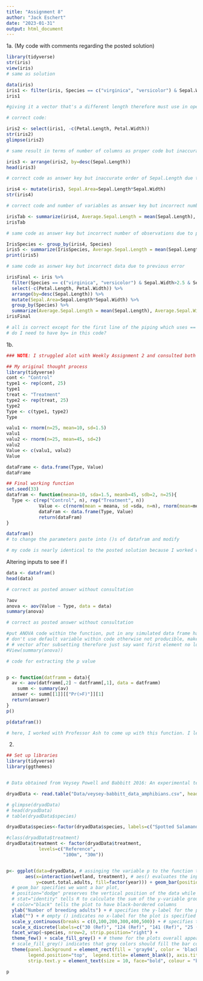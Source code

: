 ```yaml
---
title: "Assignment 8"
author: "Jack Eschert"
date: "2023-01-31"
output: html_document
---
```


1a. (My code with comments regarding the posted solution)
```r
library(tidyverse)
str(iris)
view(iris)
# same as solution
```

```r
data(iris)
iris1 <- filter(iris, Species == c("virginica", "versicolor") & Sepal.Width>2.5 & Sepal.Length>6)
iris1

#giving it a vector that's a different length therefore must use in operator otherwise it'll do something else. == and %in% do similar things but == must have the same vector lengths, %in% knows the vector is of a smaller length and it checks each element of species and sees if located in new vector and locates that way, to use == must speperate the 2 species via | , or 

# correct code:


```

```r
iris2 <- select(iris1, -c(Petal.Length, Petal.Width))
str(iris2)
glimpse(iris2)

# same result in terms of number of columns as proper code but inaccurate number of observations due to error for iris1


```

```r
iris3 <- arrange(iris2, by=desc(Sepal.Length))
head(iris3)

# correct code as answer key but inaccurate order of Sepal.Length due to error in iris1
```

```r
iris4 <- mutate(iris3, Sepal.Area=Sepal.Length*Sepal.Width)
str(iris4)

# correct code and number of variables as answer key but incorrect number of observations due to cascading error from iris1

```

```r
irisTab <- summarize(iris4, Average.Sepal.Length = mean(Sepal.Length), Average.Sepal.Width=mean(Sepal.Width), TotalNumber=n())
irisTab

# same code as answer key but incorrect number of observations due to previous error 


```

```r
IrisSpecies <- group_by(iris4, Species)
iris5 <- summarize(IrisSpecies, Average.Sepal.Length = mean(Sepal.Length), Average.Sepal.Width=mean(Sepal.Width), TotalNumber=n())
print(iris5)

# same code as asnwer key but incorrect data due to previous error 
```

```r
irisFinal <- iris %>%
  filter(Species == c("virginica", "versicolor") & Sepal.Width>2.5 & Sepal.Length>6) %>%
  select(-c(Petal.Length, Petal.Width)) %>%
  arrange(by=desc(Sepal.Length)) %>%
  mutate(Sepal.Area=Sepal.Length*Sepal.Width) %>%
  group_by(Species) %>%
  summarize(Average.Sepal.Length = mean(Sepal.Length), Average.Sepal.Width=mean(Sepal.Width), TotalNumber=n())
irisFinal

# all is correct except for the first line of the piping which uses == as opposed to %in% which as mentioned before will not work here 
# do I need to have by= in this code? 
```
1b.
```r

### NOTE: I struggled alot with Weekly Assignment 2 and consulted both Professor Ash during her office hours and the posted solutions (with her permission) since my original code did not even run, thus the reflection process will not be as rich as that for Assignment 6

## My original thought process
library(tidyverse)
cont <- "Control"
type1 <- rep(cont, 25)
type1
treat <- "Treatment"
type2 <- rep(treat, 25)
type2
Type <- c(type1, type2)
Type

valu1 <- rnorm(n=25, mean=10, sd=1.5)
valu1
valu2 <- rnorm(n=25, mean=45, sd=2)
valu2
Value <- c(valu1, valu2)
Value

dataFrame <- data.frame(Type, Value)
dataFrame

## Final working function 
set.seed(33)
datafram <- function(meana=10, sda=1.5, meanb=45, sdb=2, n=25){
  Type <- c(rep("Control", n), rep("Treatment", n)) 
            Value <- c(rnorm(mean = meana, sd =sda, n=n), rnorm(mean=meanb, sd=sdb, n=n))
            dataFram <- data.frame(Type, Value)
            return(dataFram)
}

datafram()
# to change the parameters paste into ()s of datafram and modify 

# my code is nearly identical to the posted solution because I worked with Professor Ash and the posted solution to reach a functioning code 
```

Altering inputs to see if I 


```r
data <- datafram()
head(data)

# correct as posted answer without consultation
```


```r
?aov
anova <- aov(Value ~ Type, data = data)
summary(anova)

# correct as posted answer without consultation
```

```r
#put ANOVA code within the function, put in any simulated data frame have only one function and have the variables be type and value 
# don't use default variable within code otherwise not producible, make sure to use the argument variable within the code
# # vector after subsetting therefore just say want first element no longer 2d with row and column like a data frame
#View(summary(anova))

# code for extracting the p value


p <- function(datframm = data){
  av <- aov(datframm[,2] ~ datframm[,1], data = datframm)
    summ <- summary(av)
  answer <- summ[[1]][["Pr(>F)"]][1]
  return(answer)
}
p()
```
```r
p(datafram())

# here, I worked with Professor Ash to come up with this function. I learned that the extra [1] allows line 150 to extract the first element from the p-value vector since it is no longer in the data frame format. I also learned that I could call the columns of data I wanted to work with by index rather than the names of the columns as I did in line 148. 
```


2. 
```r
## Set up libraries
library(tidyverse)
library(ggthemes)


# Data obtained from Veysey Powell and Babbitt 2016: An experimental test of buffer utility as a technique for managing pool-breeding amphibians https://datadryad.org/stash/dataset/doi:10.5061%2Fdryad.547rp

dryadData <- read.table("Data/veysey-babbitt_data_amphibians.csv", header=TRUE, sep=",", stringsAsFactors = TRUE)

# glimpse(dryadData)
# head(dryadData)
# table(dryadData$species)

dryadData$species<-factor(dryadData$species, labels=c("Spotted Salamander", "Wood Frog")) #creating 'labels' to use for the plot

#class(dryadData$treatment)
dryadData$treatment <- factor(dryadData$treatment, 
            levels=c("Reference",
                     "100m", "30m"))


p<- ggplot(data=dryadData, # assinging the variable p to the function that will generate the desired plot, specifying that the data we should be working with is the Dryad data
       aes(x=interaction(wetland, treatment), # aes() evaluates the inputs in the context of the data, specifies the x-variable 
           y=count.total.adults, fill=factor(year))) + geom_bar(position="dodge", stat="identity", color="black") + # specifies the y-variable and fills in the bars to distinguish by year via fill(), the factor() fcn works with categorical variables to help plot them
  # geom_bar specifies we want a bar plot, 
  # position="dodge" preserves the vertical position of the data while  adjusting the horizontal position of the bars, 
  # stat="identity" tells R to calculate the sum of the y-variable grouped by the x-variable and to use bars to display them
  # color="black" tells the plot to have black-bordered columns 
  ylab("Number of breeding adults") + # specifies the y-label for the plot
  xlab("") + # empty () indicates no x-label for the plot is specified
  scale_y_continuous(breaks = c(0,100,200,300,400,500)) + # specifies the interval/scale for the y-axis
  scale_x_discrete(labels=c("30 (Ref)", "124 (Ref)", "141 (Ref)", "25 (100m)","39 (100m)","55 (100m)","129 (100m)", "7 (30m)","19 (30m)","20 (30m)","59 (30m)")) + # sepcifeies the interval/scale for the x-axis 
  facet_wrap(~species, nrow=2, strip.position="right") + 
  theme_few() + scale_fill_grey() + # theme for the plots overall appearance is them_few()
  # scale_fill_grey() indicates that grey colors should fill the bar columns 
  theme(panel.background = element_rect(fill = 'gray94', color = 'black'), # elements about the 
        legend.position="top",  legend.title= element_blank(), axis.title.y = element_text(size=12, face="bold", colour = "black"), 
        strip.text.y = element_text(size = 10, face="bold", colour = "black"))  # let's the scale be all in one line rather than on top

p
```

